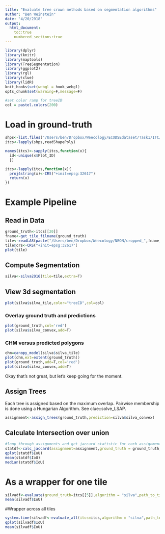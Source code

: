 ```yaml
---
title: "Evaluate tree crown methods based on segmentation algorithms"
author: "Ben Weinstein"
date: "4/20/2018"
output: 
  html_document:
    toc:true
    numbered_sections:true
---
```


```r
library(dplyr)
library(knitr)
library(maptools)
library(TreeSegmentation)
library(ggplot2)
library(rgl)
library(clue)
library(lidR)
knit_hooks$set(webgl = hook_webgl)
opts_chunk$set(warning=F,message=F)

#set color ramp for treeID
col = pastel.colors(200)

```

# Load in ground-truth
```r
shps<-list.files("/Users/ben/Dropbox/Weecology/ECODSEdataset/Task1/ITC/",pattern=".shp",full.names = T)
itcs<-lapply(shps,readShapePoly)

names(itcs)<-sapply(itcs,function(x){
  id<-unique(x$Plot_ID)
  })

itcs<-lapply(itcs,function(x){
  proj4string(x)<-CRS("+init=epsg:32617")
  return(x)
})
```
# Example Pipeline

## Read in Data
```r
ground_truth<-itcs[[20]]
fname<-get_tile_filname(ground_truth)
tile<-readLAS(paste("/Users/ben/Dropbox/Weecology/NEON/cropped_",fname,sep=""))
tile@crs<-CRS("+init=epsg:32617")
plot(tile)
```

## Compute Segmentation

```r
silva<-silva2016(tile=tile,extra=T)
```

## View 3d segmentation
```r
plot(silva$silva_tile,color="treeID",col=col)
```

### Overlay ground truth and predictions

```r
plot(ground_truth,col='red')
plot(silva$silva_convex,add=T)
```

### CHM versus predicted polygons

```r
chm=canopy_model(silva$silva_tile)
plot(chm,ext=extent(ground_truth))
plot(ground_truth,add=T,col='red')
plot(silva$silva_convex,add=T)
```

Okay that's not great, but let's keep going for the moment.

## Assign Trees

Each tree is assigned based on the maximum overlap. Pairwise membership is done using a Hungarian Algorithm. See clue::solve_LSAP.

```r
assignment<-assign_trees(ground_truth,prediction=silva$silva_convex)
```

## Calculate Intersection over union

```r
#loop through assignments and get jaccard statistic for each assignment pair
statdf<-calc_jaccard(assignment=assignment,ground_truth = ground_truth,prediction=silva$silva_convex)
qplot(statdf$IoU)
mean(statdf$IoU)
median(statdf$IoU)
```

# As a wrapper for one tile
```r
silvadf<-evaluate(ground_truth=itcs[[5]],algorithm = "silva",path_to_tiles="/Users/ben/Dropbox/Weecology/NEON/cropped_")
mean(silvadf$IoU)
```

#Wrapper across all tiles

```r
system.time(silvadf<-evaluate_all(itcs=itcs,algorithm = "silva",path_to_tiles="/Users/ben/Dropbox/Weecology/NEON/cropped_"))
qplot(silvadf$IoU)
mean(silvadf$IoU)
```
